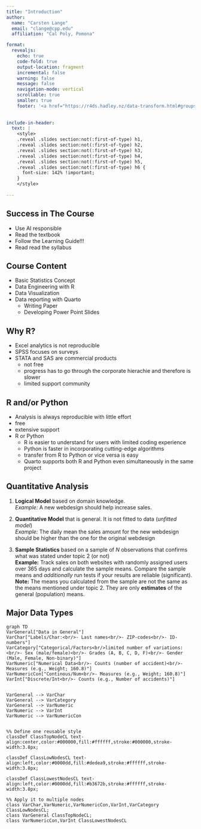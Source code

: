```yaml
---
title: "Introduction"
author:
  name: "Carsten Lange"
  email: "clange@cpp.edu"
  affiliation: "Cal Poly, Pomona"

format: 
  revealjs:
    echo: true
    code-fold: true
    output-location: fragment
    incremental: false
    warning: false
    message: false
    navigation-mode: vertical
    scrollable: true
    smaller: true
    footer: '<a href="https://r4ds.hadley.nz/data-transform.html#groups" target="_blank">Read Textbook</a>'
  
    
include-in-header:
  text: |
    <style>
    .reveal .slides section:not(:first-of-type) h1,
    .reveal .slides section:not(:first-of-type) h2,
    .reveal .slides section:not(:first-of-type) h3,
    .reveal .slides section:not(:first-of-type) h4,
    .reveal .slides section:not(:first-of-type) h5,
    .reveal .slides section:not(:first-of-type) h6 {
      font-size: 142% !important;
    }
    </style>
    
---
```


## Success in The Course

::: incremental
- Use AI responsible
- Read the textbook
- Follow the Learning Guide!!!
- Read read the syllabus
:::

## Course Content

::: incremental

- Basic Statistics Concept
- Data Engineering with R
- Data Visualization
- Data reporting with Quarto
  - Writing Paper
  - Developing Power Point Slides

:::

## Why R?

::: incremental

- Excel analytics is not reproducible
- SPSS focuses on surveys
- STATA and SAS are commercial products
  - not free
  - progress has to go through the corporate hierachie and therefore is slower
  - limited support community

:::

## R and/or Python

::: incremental
- Analysis is always reproducible with little effort
- free
- extensive support
- R or Python
  - R is easier to understand for users with limited coding experience
  - Python is faster in incorporating cutting-edge algorithms
  - transfer from R to Python or vice versa is easy
  - Quarto supports both R and Python even simultaneously in the same project

:::

## Quantitative Analysis


::: incremental

1. **Logical Model** based on domain knowledge.  
   *Example:* A new webdesign should help increase sales.
   
2. **Quantitative Model** that is general. It is not fitted to data (*unfitted model*)  
   *Example:* The daily mean the sales amount for the new webdesign should be higher than the one for the original webdesign
   
3. **Sample Statistics** based on a sample of $N$ observations that confirms what was stated under topic 2 (or not)  
   **Example:** Track sales on both websites with randomly assigned users over 365 days and calculate the sample means. Compare the sample means and *additionally* run tests if your results are reliable (significant).  
   **Note:** The means you calculated from the sample are not the same as the means mentioned under topic 2. They are only **estimates** of the general (population) means.
   
:::

## Major Data Types




```mermaid
graph TD
VarGeneral["Data in General"]
VarChar["Labels/Char:<br/>- Last names<br/>- ZIP-codes<br/>- ID-numbers"]
VarCategory["Categorical/Factors<br/>limited number of variations:<br/>- Sex (male/female)<br/>- Grades (A, B, C, D, F)<br/>- Gender (Male, Female, Non-binary)"]
VarNumeric["Numerical Data<br/>- Counts (number of accident)<br/>- Measures (e.g., Weight; 160.8)"]
VarNumericCon["Continous/Num<br/>- Measures (e.g., Weight; 160.8)"]
VarInt["Discrete/Int<br/>- Counts (e.g., Number of accidents)"]


VarGeneral --> VarChar
VarGeneral --> VarCategory
VarGeneral --> VarNumeric
VarNumeric --> VarInt
VarNumeric --> VarNumericCon


%% Define one reusable style
classDef ClassTopNodeCL text-align:center,color:#000000,fill:#ffffff,stroke:#000000,stroke-width:3.8px;

classDef ClassLowNodesCL text-align:left,color:#0000dd,fill:#dedea9,stroke:#ffffff,stroke-width:3.8px;

classDef ClassLowestNodesCL text-align:left,color:#0000dd,fill:#b3672b,stroke:#ffffff,stroke-width:3.8px;

%% Apply it to multiple nodes
class VarChar,VarNumeric,VarNumericCon,VarInt,VarCategory ClassLowNodesCL;
class VarGeneral ClassTopNodeCL;
class VarNumericCon,VarInt ClassLowestNodesCL
```